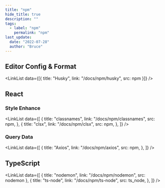 ```yaml
---
title: "npm"
hide_title: true
description: ""
tags:
  - label: "npm"
    permalink: "npm"
last_update:
  date: "2022-07-28"
  author: "Bruce"
---
```



<FeatureIcon src={npm} title="npm" />
<LinkList
  data={[
    { title: "升级 Node 版本", link: "/docs/npm/upgrade-node", src: nodejs },
    { title: "升级 npm 版本", link: "/docs/npm/upgrade-npm", src: npm },
    { title: "dotenv", link: "/docs/npm/dotenv", src: npm },
    { title: "Moment.js", link: "/docs/npm/momentjs", src: npm },
    { title: "N Module", link: "/docs/npm/n-module", src: npm },
    {
      title: "patch-package",
      link: "/docs/npm/patch-package",
      src: npm,
    },
    {
      title: "uuid",
      link: "/docs/npm/uuid",
      src: npm,
    },
  ]}
/>

## Editor Config & Format

<LinkList data={[{ title: "Husky", link: "/docs/npm/husky", src: npm }]} />

## React

### Style Enhance

<LinkList
  data={[
    {
      title: "classnames",
      link: "/docs/npm/classnames",
      src: npm,
    },
    {
      title: "clsx",
      link: "/docs/npm/clsx",
      src: npm,
    },
  ]}
/>

### Query Data

<LinkList
  data={[
    {
      title: "Axios",
      link: "/docs/npm/axios",
      src: npm,
    },
  ]}
/>

## TypeScript

<LinkList
  data={[
    { title: "nodemon", link: "/docs/npm/nodemon", src: nodemon },
    {
      title: "ts-node",
      link: "/docs/npm/ts-node",
      src: ts_node,
    },
  ]}
/>
